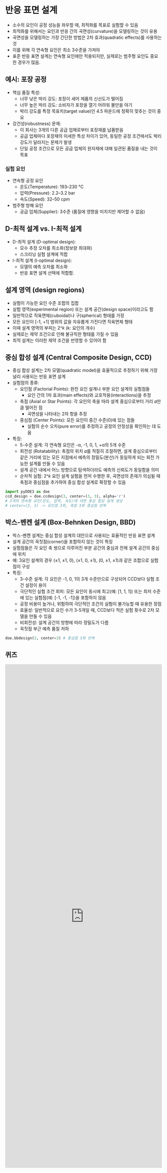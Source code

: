 # 반응 표면 설계

- 소수의 요인이 공정 성능을 좌우할 때, 최적화를 목표로 실험할 수 있음
- 최적화를 위해서는 요인과 반응 간의 곡면성(curvature)을 모델링하는 것이 유용
- 곡면성을 모델링하는 가장 간단한 방법은 2차 효과(quadratic effects)를 사용하는 것
- 이를 위해 각 연속형 요인은 최소 3수준을 가져야
- 표준 반응 표면 설계는 연속형 요인에만 적용되지만, 실제로는 범주형 요인도 중요한 경우가 많음.

## 예시: 포장 공정
- 핵심 품질 특성:
    - 너무 낮은 박리 강도: 포장이 새어 제품의 신선도가 떨어짐
    - 너무 높은 박리 강도: 소비자가 포장을 열기 어려워 불만을 야기
    - 박리 강도를 특정 목표치(target value)인 4.5 파운드에 정확히 맞추는 것이 중요
- 강건성(robustness) 문제:
    - 이 회사는 3개의 다른 공급 업체로부터 포장재를 납품받음
    - 공급 업체마다 포장재의 미세한 특성 차이가 있어, 동일한 공정 조건에서도 박리 강도가 달라지는 문제가 발생
    - 단일 공정 조건으로 모든 공급 업체의 원자재에 대해 일관된 품질을 내는 것이 목표

### 실험 요인
-  연속형 공정 요인
    - 온도(Temperature): 193–230 °C
    - 압력(Pressure): 2.2–3.2 bar
    - 속도(Speed): 32–50 cpm
- 범주형 방해 요인
    - 공급 업체(Supplier): 3수준 (품질에 영향을 미치지만 제어할 수 없음)

## D-최적 설계 vs. I-최적 설계


- D-최적 설계 (D-optimal design):
    - 모수 추정 오차를 최소화(정보량 최대화)
    - 스크리닝 실험 설계에 적합
- I-최적 설계 (I-optimal design):
    - 모델의 예측 오차를 최소화
    - 반응 표면 설계 선택에 적합함.

## 설계 영역 (design regions)
- 실험이 가능한 요인 수준 조합의 집합
- 실험 영역(experimental region) 또는 설계 공간(design space)이라고도 함
- 일반적으로 직육면체(cuboidal)나 구(spherical) 형태를 가정
- 모든 요인이 [-1, +1] 범위의 값을 자유롭게 가진다면 직육면체 형태
- 이때 설계 영역의 부피는 2^𝑘 (k: 요인의 개수)
- 실제로는 제약 조건으로 인해 불규칙한 형태를 가질 수 있음
- 최적 설계는 이러한 제약 조건을 반영할 수 있어야 함

## 중심 합성 설계 (Central Composite Design, CCD)
- 중심 합성 설계는 2차 모델(quadratic model)을 효율적으로 추정하기 위해 가장 널리 사용되는 반응 표면 설계
- 실험점의 종류:
    - 요인점 (Factorial Points): 완전 요인 설계나 부분 요인 설계의 실험점들
        - 요인 간의 1차 효과(main effects)와 교호작용(interactions)을 추정
    - 축점 (Axial or Star Points): 각 요인의 축을 따라 설계 중심으로부터 거리 𝛼만큼 떨어진 점
        - 곡면성을 나타내는 2차 항을 추정
    - 중심점 (Center Points): 모든 요인이 중간 수준(0)에 있는 점들
        -   실험의 순수 오차(pure error)를 추정하고 공정의 안정성을 확인하는 데 도움
- 특징:
    - 5-수준 설계: 각 연속형 요인은 -α, -1, 0, 1, +α의 5개 수준
    - 회전성 (Rotatability): 축점의 위치 𝛼를 적절히 조절하면, 설계 중심으로부터 같은 거리에 있는 모든 지점에서 예측의 정밀도(분산)가 동일하게 되는 회전 가능한 설계를 만들 수 있음
    - 설계 공간 내에서 어느 방향으로 탐색하더라도 예측의 신뢰도가 동일함을 의미
    - 순차적 실험: 2^𝑘 요인 설계 실험을 먼저 수행한 후, 곡면성의 존재가 의심될 때 축점과 중심점을 추가하여 중심 합성 설계로 확장할 수 있음

```python
import pyDOE3 as doe
ccd_design = doe.ccdesign(3, center=(3, 3), alpha='r')
# 3개의 연속형 요인(온도, 압력, 속도)에 대한 중심 합성 설계 생성
# center=(3, 3) -> 요인점 3회, 축점 3회 중심점 반복
```

## 박스-벤켄 설계 (Box-Behnken Design, BBD)

- 박스-벤켄 설계는 중심 합성 설계의 대안으로 사용되는 효율적인 반응 표면 설계
- 설계 공간의 꼭짓점(corner)을 포함하지 않는 것이 특징
- 실험점들은 각 요인 축 쌍으로 이루어진 부분 공간의 중심과 전체 설계 공간의 중심에 위치
- 예: 3요인 설계의 경우 (±1, ±1, 0), (±1, 0, ±1), (0, ±1, ±1)과 같은 조합으로 실험점이 구성
- 특징:
    - 3-수준 설계: 각 요인은 -1, 0, 1의 3개 수준만으로 구성되어 CCD보다 실험 조건 설정이 용이
    - 극단적인 실험 조건 회피: 모든 요인이 동시에 최고(예: [1, 1, 1]) 또는 최저 수준에 있는 실험점(예: [-1, -1, -1])을 포함하지 않음
    - 공정 비용이 높거나, 위험하여 극단적인 조건의 실험이 불가능할 때 유용한 장점
    - 효율성: 일반적으로 요인 수가 3-5개일 때, CCD보다 적은 실험 횟수로 2차 모델을 만들 수 있음
    - 비회전성: 설계 공간의 방향에 따라 정밀도가 다름
    - 꼭짓점 부근 예측 품질 저하

```python
doe.bbdesign(3, center=3) # 중심점 3회 반복
```

## 퀴즈

<iframe src="https://tally.so/embed/mJ4DkX?alignLeft=1&hideTitle=1&transparentBackground=1&dynamicHeight=1" loading="lazy" width="100%" height="1619" frameborder="0" marginheight="0" marginwidth="0" title="[DOE] 반응 표면 설계"></iframe>